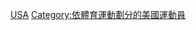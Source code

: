 {{commons category|Sailors from the United States}}

[[Category:各國帆船運動員|USA]]
[[Category:依體育運動劃分的美國運動員|Category:依體育運動劃分的美國運動員]]